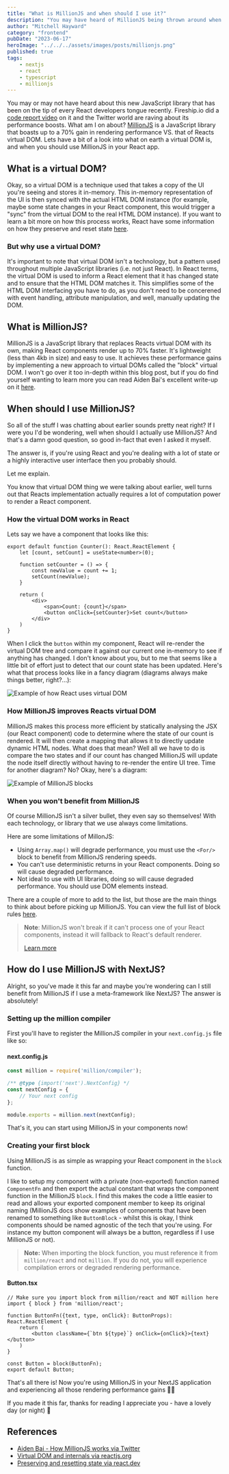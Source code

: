 ```yaml
---
title: "What is MillionJS and when should I use it?"
description: "You may have heard of MillionJS being thrown around when talking about React. Lets talk about what MillionJS is, how it works, and how to implement it within a NextJS application."
author: "Mitchell Hayward"
category: "frontend"
pubDate: "2023-06-17"
heroImage: "../../../assets/images/posts/millionjs.png"
published: true
tags:
    - nextjs
    - react
    - typescript
    - millionjs
---
```


You may or may not have heard about this new JavaScript library that has been on the tip of every React developers tongue recently. Fireship.io did a [code report video](https://www.youtube.com/watch?v=VkezQMb1DHw) on it and the Twitter world are raving about its performance boosts. What am I on about? [MillionJS](https://million.dev/) is a JavaScript library that boasts up to a 70% gain in rendering performance VS. that of Reacts virtual DOM. Lets have a bit of a look into what on earth a virtual DOM is, and when you should use MillionJS in your React app.

## What is a virtual DOM?

Okay, so a virtual DOM is a technique used that takes a copy of the UI you're seeing and stores it in-memory. This in-memory representation of the UI is then synced with the actual HTML DOM instance (for example, maybe some state changes in your React component, this would trigger a "sync" from the virtual DOM to the real HTML DOM instance). If you want to learn a bit more on how this process works, React have some information on how they preserve and reset state [here](https://react.dev/learn/preserving-and-resetting-state).

### But why use a virtual DOM?

It's important to note that virtual DOM isn't a technology, but a pattern used throughout multiple JavaScript libraries (i.e. not just React). In React terms, the virtual DOM is used to inform a React element that it has changed state and to ensure that the HTML DOM matches it. This simplifies some of the HTML DOM interfacing you have to do, as you don't need to be concerened with event handling, attribute manipulation, and well, manually updating the DOM.

## What is MillionJS?

MillionJS is a JavaScript library that replaces Reacts virtual DOM with its own, making React components render up to 70% faster. It's lightweight (less than 4kb in size) and easy to use. It achieves these performance gains by implementing a new approach to virtual DOMs called the "block" virtual DOM. I won't go over it too in-depth within this blog post, but if you do find yourself wanting to learn more you can read Aiden Bai's excellent write-up on it [here](https://million.dev/blog/virtual-dom).

## When should I use MillionJS?

So all of the stuff I was chatting about earlier sounds pretty neat right? If I were you I'd be wondering, well when should I actually use MillionJS? And that's a damn good question, so good in-fact that even I asked it myself.

The answer is, if you're using React and you're dealing with a lot of state or a highly interactive user interface then you probably should.

Let me explain.

You know that virtual DOM thing we were talking about earlier, well turns out that Reacts implementation actually requires a lot of computation power to render a React component. 

### How the virtual DOM works in React

Lets say we have a component that looks like this:

```tsx
export default function Counter(): React.ReactElement {
    let [count, setCount] = useState<number>(0);

    function setCounter = () => {
        const newValue = count += 1;
        setCount(newValue);
    }

    return (
        <div>
            <span>Count: {count}</span>
            <button onClick={setCounter}>Set count</button>
        </div>
    )
}
```

When I click the `button` within my component, React will re-render the virtual DOM tree and compare it against our current one in-memory to see if anything has changed. I don't know about you, but to me that seems like a little bit of effort just to detect that our count state has been updated. Here's what that process looks like in a fancy diagram (diagrams always make things better, right?...):

![Example of how React uses virtual DOM](/images/posts/react-virtual-dom.png)

### How MillionJS improves Reacts virtual DOM

MillionJS makes this process more efficient by statically analysing the JSX (our React component) code to determine where the state of our count is rendered. It will then create a mapping that allows it to directly update dynamic HTML nodes. What does that mean? Well all we have to do is compare the two states and if our count has changed MillionJS will update the node itself directly without having to re-render the entire UI tree. Time for another diagram? No? Okay, here's a diagram:

![Example of MillionJS blocks](/images/posts/millionjs-virtual-dom.png)

### When you won't benefit from MillionJS

Of course MillionJS isn't a silver bullet, they even say so themselves! With each technology, or library that we use always come limitations. 

Here are some limitations of MillonJS:

- Using `Array.map()` will degrade performance, you must use the `<For/>` block to benefit from MillionJS rendering speeds.
- You can't use deterministic returns in your React components. Doing so will cause degraded performance.
- Not ideal to use with UI libraries, doing so will cause degraded performance. You should use DOM elements instead.

There are a couple of more to add to the list, but those are the main things to think about before picking up MillionJS. You can view the full list of block rules [here](https://million.dev/docs/rules).

> **Note**: MillionJS won't break if it can't process one of your React components, instead it will fallback to React's default renderer.
>
> [Learn more](https://million.dev/docs/rules#breaking-rules-of-blocks)

## How do I use MillionJS with NextJS?

Alright, so you've made it this far and maybe you're wondering can I still benefit from MillionJS if I use a meta-framework like NextJS? The answer is absolutely!

### Setting up the million compiler

First you'll have to register the MillionJS compiler in your `next.config.js` file like so:

#### next.config.js

```js
const million = require('million/compiler');

/** @type {import('next').NextConfig} */
const nextConfig = {
    // Your next config
};

module.exports = million.next(nextConfig);
```

That's it, you can start using MillionJS in your components now!

### Creating your first block

Using MillionJS is as simple as wrapping your React component in the `block` function.

I like to setup my component with a private (non-exported) function named `ComponentFn` and then export the actual constant that wraps the component function in the MillionJS `block`. I find this makes the code a little easier to read and allows your exported component member to keep its original naming (MillionJS docs show examples of components that have been renamed to something like `ButtonBlock` - whilst this is okay, I think components should be named agnostic of the tech that you're using. For instance my button component will always be a button, regardless if I use MillionJS or not).

> **Note:** When importing the block function, you must reference it from `million/react` and not `million`. If you do not, you will experience compilation errors or degraded rendering performance.

#### Button.tsx

```tsx
// Make sure you import block from million/react and NOT million here
import { block } from 'million/react';

function ButtonFn({text, type, onClick}: ButtonProps): React.ReactElement {
    return (
        <button className={`btn ${type}`} onClick={onClick}>{text}</button>
    )
}

const Button = block(ButtonFn);
export default Button;
```

That's all there is! Now you're using MillionJS in your NextJS application and experiencing all those rendering performance gains 💪🏼

If you made it this far, thanks for reading I appreciate you - have a lovely day (or night) 👋

## References

- [Aiden Bai - How MillionJS works via Twitter](https://twitter.com/aidenybai/status/1647005716350406656)
- [Virtual DOM and internals via reactjs.org](https://legacy.reactjs.org/docs/faq-internals.html)
- [Preserving and resetting state via react.dev](https://react.dev/learn/preserving-and-resetting-state)